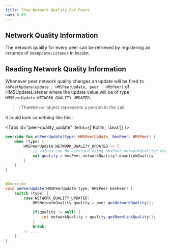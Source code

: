 ```yaml
---
title: Show Network Quality For Peers
nav: 8.03
---
```


## Network Quality Information

The network quality for every peer can be retrieved by registering an instance of `HmsUpdateListener` in `hmsSDK`.


## Reading Network Quality Information

Whenever peer network quality changes an update will be fired to `onPeerUpdate(update : HMSPeerUpdate, peer : HMSPeer)`
of HMSUpdateListener where the update value will be of type `HMSPeerUpdate.NETWORK_QUALITY_UPDATED`.


> 💡The`HMSPeer` object represents a person in the call.


It could look something like this:

<Tabs id="peer-quality_update" items={['Kotlin', 'Java']} />

<Tab id='peer-quality_update-0'>


```kotlin
override fun onPeerUpdate(type: HMSPeerUpdate, hmsPeer: HMSPeer) {
    when (type) {
        HMSPeerUpdate.NETWORK_QUALITY_UPDATED -> {
            // values can be accessed using hmsPeer.networkQuality?.downlinkQuality    
            val quality = hmsPeer.networkQuality?.downlinkQuality        
        }
    }
}

```

</Tab>

<Tab id='peer-quality_update-1'>

```java
    
@Override
void onPeerUpdate(HMSPeerUpdate type, HMSPeer hmsPeer) {
    switch (type) {
        case NETWORK_QUALITY_UPDATED:
            HMSNetworkQuality quality = peer.getNetworkQuality();
            
            if(quality != null) {
                int networkQuality = quality.getDownlinkQuality();
            }
            break;
        // ....
    }
}  

```

</Tab>